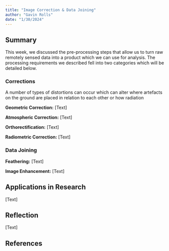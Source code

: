 ```yaml
---
title: "Image Correction & Data Joining"
author: "Gavin Rolls"
date: "1/30/2024"
---
```


## Summary

This week, we discussed the pre-processing steps that allow us to turn raw remotely sensed data into a product which we can use for analysis. The processing requirements we described fell into two categories which will be detailed below.

### **Corrections**

A number of types of distortions can occur which can alter where artefacts on the ground are placed in relation to each other or how radiation

**Geometric Correction:** \[Text\]

**Atmospheric Correction:** \[Text\]

**Orthorectification:** \[Text\]

**Radiometric Correction:** \[Text\]

### **Data Joining**

**Feathering:** \[Text\]

**Image Enhancement:** \[Text\]

## Applications in Research

\[Text\]

## Reflection

\[Text\]

## **References**
